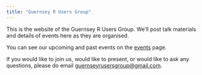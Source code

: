 ```yaml
---
title: "Guernsey R Users Group"
---
```


This is the website of the Guernsey R Users Group.
We'll post talk materials and details of events here as they are organised.

You can see our upcoming and past events on the [events](events.qmd) page.

If you would like to join us, would like to present, or would like to ask any questions, please do email [guernseyrusersgroup@gmail.com](mailto:guernseyrusersgroup@gmail.com).


